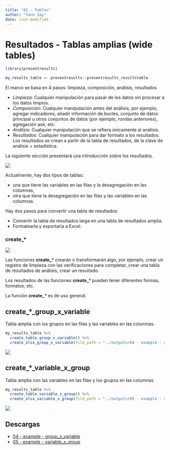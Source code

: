 ```yaml
---
title: "02 - Tables"
author: "Yann Say"
date: last-modified
---
```

# Resultados - Tablas amplias (wide tables)

```r
library(presentresults)

my_results_table <- presentresults::presentresults_resultstable
```

El marco se basa en 4 pasos: limpieza, composición, análisis, resultados

-   *Limpieza*: Cualquier manipulación para pasar de los datos sin procesar a los datos limpios.
-   *Composición*: Cualquier manipulación antes del análisis, por ejemplo, agregar indicadores, añadir información de bucles, conjunto de datos principal u otros conjuntos de datos (por ejemplo, rondas anteriores), agregación aok, etc.
-   *Análisis*: Cualquier manipulación que se refiera únicamente al análisis.
-   *Resultados*: Cualquier manipulación para dar formato a los resultados. Los resultados se crean a partir de la tabla de resultados, de la clave de análisis + estadística.

La siguiente sección presentará una introducción sobre los resultados.

![](../config/images/step - outputs.png)

Actualmente, hay dos tipos de tablas:

- una que tiene las variables en las filas y la desagregación en las columnas,
- otra que tiene la desagregación en las filas y las variables en las columnas.

Hay dos pasos para convertir una tabla de resultados:

- Convertir la tabla de resultados larga en una tabla de resultados amplia.
- Formatearla y exportarla a Excel.


::: {.callout-tip appearance="minimal"}
### create\_\*

![](../config/images/verb - create.png)

Las funciones **create_**\* crearán o transformarán algo, por ejemplo, crear un registro de limpieza con las verificaciones para completar, crear una tabla de resultados de análisis, crear un resultado.

Los resultados de las funciones **create_**\* pueden tener diferentes formas, formatos, etc.

La función **create_**\* es de uso general.

:::

## create_*_group_x_variable

Tabla amplia con los grupos en las filas y las variables en las columnas.


```r
my_results_table %>% 
  create_table_group_x_variable() %>% 
  create_xlsx_group_x_variable(file_path = "../outputs/04 - example - group_x_variable.xlsx", overwrite = T)
```

![](../config/images/table group x variables.png)

## create_*_variable_x_group

Tabla amplia con las variables en las filas y los grupos en las columnas.


```r
my_results_table %>% 
  create_table_variable_x_group() %>%
  create_xlsx_variable_x_group(file_path = "../outputs/05 - example - variable_x_group.xlsx", overwrite = T)
```

![](../config/images/table variables x group.png)

## Descargas

- [04 - example - group_x_variable](../outputs/04 - example - group_x_variable.xlsx)
- [05 - example - variable_x_group](../outputs/05 - example - variable_x_group.xlsx)
